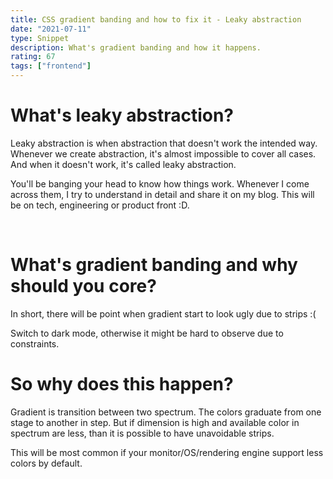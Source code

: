 ```yaml
---
title: CSS gradient banding and how to fix it - Leaky abstraction
date: "2021-07-11"
type: Snippet
description: What's gradient banding and how it happens.
rating: 67
tags: ["frontend"]
---
```



# What's leaky abstraction?

Leaky abstraction is when abstraction that doesn't work the intended way. Whenever we create abstraction,
it's almost impossible to cover all cases. And when it doesn't work, it's called leaky abstraction.

You'll be banging your head to know how things work. Whenever I come across them, I try to understand in detail and share it on my blog. This will be
on tech, engineering or product front :D.

<br />

# What's gradient banding and why should you core?

In short, there will be point when gradient start to look ugly due to strips :(

Switch to dark mode, otherwise it might be hard to observe due to constraints.

<div>

   <GradientBanding/>
</div>

# So why does this happen?

Gradient is transition between two spectrum. The colors graduate from one stage to another in step.
But if dimension is high and available color in spectrum are less, than it is possible to have unavoidable strips.

This will be most common if your monitor/OS/rendering engine support less colors by default.
